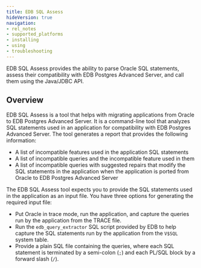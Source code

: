 ```yaml
---
title: EDB SQL Assess
hideVersion: true
navigation: 
- rel_notes
- supported_platforms
- installing
- using
- troubleshooting
---
```


EDB SQL Assess provides the ability to parse Oracle SQL statements, assess their compatibility with EDB Postgres Advanced Server, and call them using the Java/JDBC API.

## Overview

EDB SQL Assess is a tool that helps with migrating applications from Oracle to EDB Postgres Advanced Server. It is a command-line tool that analyzes SQL statements used in an application for compatibility with EDB Postgres Advanced Server. The tool generates a report that provides the following information:
- A list of incompatible features used in the application SQL statements
- A list of incompatible queries and the incompatible feature used in them
- A list of incompatible queries with suggested repairs that modify the SQL statements in the application when the application is ported from Oracle to EDB Postgres Advanced Server

The EDB SQL Assess tool expects you to provide the SQL statements used in the application as an input file. You have three options for generating the required input file:

- Put Oracle in trace mode, run the application, and capture the queries run by the application from the TRACE file.
- Run the `edb_query_extractor` SQL script provided by EDB to help capture the SQL statements run by the application from the `V$SQL` system table.
- Provide a plain SQL file containing the queries, where each SQL statement is terminated by a semi-colon (`;`) and each PL/SQL block by a forward slash (`/`).